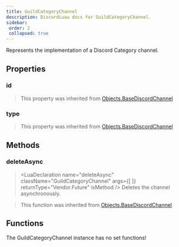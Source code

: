 ```yaml
---
title: GuildCategoryChannel
description: DiscordLuau docs for GuildCategoryChannel.
sidebar:
 order: 2
 collapsed: true
---
```

[//]: # (This file was automatically compiled through the Generator luau code under this repository)
[//]: # (if you want to edit the documentation of discord-luau, please write changes)
[//]: # (to the discord-luau repository itself, we extract the comments from discord-luau and translate)
[//]: # (them into markdown files that Nextra can interpret!)

[//]: # (----- DOCUMENT IMPORTS ----- )


[//]: # (----- DOCUMENT DESCRIPTION ----- )

Represents the implementation of a Discord Category channel.

[//]: # (----- DOCUMENT PROPERTIES ----- )

## Properties

### id

<LuaProperty name="GuildCategoryChannel.id" type="string" />

> This property was inherited from [Objects.BaseDiscordChannel](Objects.BaseDiscordChannel)
### type

<LuaProperty name="GuildCategoryChannel.type" type="number" />

> This property was inherited from [Objects.BaseDiscordChannel](Objects.BaseDiscordChannel)

[//]: # (----- DOCUMENT METHODS ----- )

## Methods

### deleteAsync

> <LuaDeclaration name="deleteAsync" className="GuildCategoryChannel" args={[  ]} returnType="Vendor.Future" isMethod />
Deletes the channel asynchronously.

> This function was inherited from [Objects.BaseDiscordChannel](Objects.BaseDiscordChannel)

[//]: # (----- DOCUMENT FUNCTIONS ----- )

## Functions

The GuildCategoryChannel instance has no set functions!

